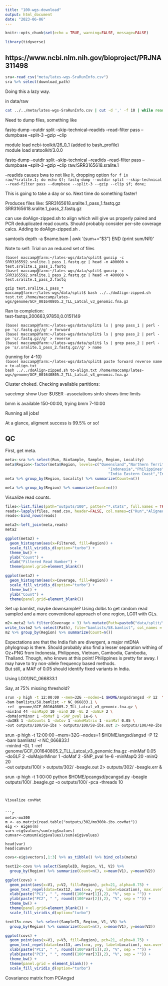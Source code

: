 ```yaml
---
title: "100-wgs-download"
output: html_document
date: "2023-06-06"
---
```


```r
knitr::opts_chunk$set(echo = TRUE, warning=FALSE, message=FALSE)
```

```r
library(tidyverse)
```

## https://www.ncbi.nlm.nih.gov/bioproject/PRJNA311498

```r
sra<-read_csv("meta/lates-wgs-SraRunInfo.csv")
sra %>% select(download_path)
```

Doing this a lazy way.    

in data/raw

```sh
cat ../../meta/lates-wgs-SraRunInfo.csv | cut -d ',' -f 10 | while read line; do wget $line; done;
```

Need to dump files, something like

fastq-dump --outdir split --skip-technical--readids --read-filter pass --dumpbase --split-3 --gzip --clip 

module load ncbi-toolkit/26_0_1 (added to bash_profile)     
module load sratoolkit/3.0.0       

fastq-dump --outdir split --skip-technical --readids --read-filter pass --dumpbase --split-3 --gzip --clip raw/SRR3165618.sralite.1      

--readids causes bwa to not like it, dropping option
 `for f in raw/*sralite.1; do echo $f; fastq-dump --outdir split --skip-technical --read-filter pass --dumpbase --split-3 --gzip --clip $f; done;  `    

This is going to take a day or so. Next time do something faster!    

Produces files like: 
SRR3165618.sralite.1_pass_1.fastq.gz      
SRR3165618.sralite.1_pass_2.fastq.gz     

can use doAlign-zipped.sh to align which will give us properly paired and PCR deduplicated read counts. Should probably consider per-site coverage calcs. Adding to doAlign-zipped.sh .      

samtools depth -a $name.bam | awk '{sum+="\$3"} END {print sum/NR}' 

Note to self: Trial on an reduced set of files

`(base) maccamp@farm:~/lates-wgs/data/split$ gunzip -c SRR3165592.sralite.1_pass_1.fastq.gz | head -n 400000 > test.sralite.1_pass_1.fastq`      
`(base) maccamp@farm:~/lates-wgs/data/split$ gunzip -c SRR3165592.sralite.1_pass_2.fastq.gz | head -n 400000 > test.sralite.1_pass_2.fastq`      

` gzip test.sralite.1_pass_*`    
`maccamp@farm:~/lates-wgs/data/split$ bash ../../doAlign-zipped.sh test.txt /home/maccamp/lates-wgs/genome/GCF_001640805.2_TLL_Latcal_v3_genomic.fna.gz`      

Ran to completion:   
test-fastqs,200663,97850,0.0151149    

`(base) maccamp@farm:~/lates-wgs/data/split$ ls | grep pass_1 | perl -pe 's/.fastq.gz//g' > forward`     
`(base) maccamp@farm:~/lates-wgs/data/split$ ls | grep pass_2 | perl -pe 's/.fastq.gz//g' > reverse`     
`(base) maccamp@farm:~/lates-wgs/data/split$ ls | grep pass_2 | perl -pe 's/.sralite.1_pass_2.fastq.gz//g' > name`      

(running for 4-10)      
`(base) maccamp@farm:~/lates-wgs/data/split$ paste forward reverse name  > to-align.txt`     
`bash ../../doAlign-zipped.sh to-align.txt /home/maccamp/lates-wgs/genome/GCF_001640805.2_TLL_Latcal_v3_genomic.fna.gz `

Cluster choked. Checking available partitions:

sacctmgr show User $USER --associations
sinfo shows time limits     

bmm is available 150-00:00, trying bmm 7-10:00

Running all jobs!     


At a glance, aligment success is 99.5% or so!


## QC     
     
First, get meta.    

```r
meta<-sra %>% select(Run, BioSample, Sample, Region, Locality)
meta$Region<-factor(meta$Region, levels=c("Queensland","Northern Territory","Papua New Guinea",
                                              "Indonesia","Philippines","Vietnam","Cambodia","Thailand",
                                              "India Eastern Coast","India Western Coast"))
meta %>% group_by(Region, Locality) %>% summarize(Count=n())
```
     
```r
meta %>% group_by(Region) %>% summarize(Count=n())
```

Visualize read counts.     

```r
files<-list.files(path="outputs/100", patter="*.stats", full.names = TRUE)
reads<-lapply(files, read.csv, header=FALSE, col.names=c("Run","Aligned","Filtered","Coverage"))
reads<-bind_rows(reads)
``` 

```r
meta2<-left_join(meta,reads)
meta2
```

```r
ggplot(meta2) +
  geom_histogram(aes(x=Filtered, fill=Region)) +
  scale_fill_viridis_d(option="turbo") +
  theme_bw() +
  ylab("Count") +
  xlab("Filtered Read Number") +
  theme(panel.grid=element_blank())
```

```r
ggplot(meta2) +
  geom_histogram(aes(x=Coverage, fill=Region)) +
  scale_fill_viridis_d(option="turbo") +
  theme_bw() +
  ylab("Count") +
  theme(panel.grid=element_blank())
```

Set up bamlist, maybe downsample? Using doIbs to get random read sampled and a more conventional approach of one region, LG01 with GLs.


```r
m2<-meta2 %>% filter(Coverage > 3) %>% mutate(Path=paste0("data/split/",Run,".sort.flt.bam"))
write_tsv(m2 %>% select(Path), file="bamlists/58.bamlist", col_names = FALSE)
m2 %>% group_by(Region) %>% summarize(Count=n())
```

Expectations are that the India fish are divergent, a major mtDNA phylogroup is there. Should probably also find a lesser separation withing of Oz+PNG from Indonesia, Philippnes, Vietnam, Cambodia, Cambodia, Thailand. Though, who knows at this point! Philippines is pretty far away. I may have to try non-allele frequency based methods.    
But still, a MAF of 0.05 should identify fixed variants in India.      

Using LG01/NC_066833.1      

Say, at 75% missing threshold?

```sh
srun -p high -t 12:00:00 --mem=32G --nodes=1 $HOME/angsd/angsd -P 12  \
-bam bamlists/58.bamlist -r NC_066833.1 \
-ref  genome/GCF_001640805.2_TLL_Latcal_v3_genomic.fna.gz \
-minInd 44 -minMapQ 10 -minQ 20 -GL 2 -doGLF 2 \
-doMajorMinor 1 -doMaf 1 -SNP_pval 1e-6 \
-doIBS 1 -doCounts 1 -doCov 1 -makeMatrix 1 -minMaf 0.05 \
-out outputs/100/58-ibs > outputs/100/58-ibs.out 2> outputs/100/48-ibs.err &
```

srun -p high -t 12:00:00 --mem=32G --nodes=1 $HOME/angsd/angsd -P 12  \
-bam bamlists/ -r NC_066833.1 \
-minInd   -GL 1 -ref  genome/GCF_001640805.2_TLL_Latcal_v3_genomic.fna.gz -minMaf 0.05 \
-doGLF 2 -doMajorMinor 1 -doMaf 2 -SNP_pval 1e-6 -minMapQ 20 -minQ 20 \
-out outputs/100/ > outputs/302/ -beagle.out 2> outputs/302/ -beagle.err &

srun -p high -t 1:00:00 python $HOME/pcangsd/pcangsd.py -beagle outputs/100/ .beagle.gz -o outputs/100/ -pca -threads 10
```


Visualize covMat    


```r
meta<-mo300
m <- as.matrix(read.table("outputs/302/mo300k-ibs.covMat"))
eig <- eigen(m)
var<-eig$values/sum(eig$values)
cumvar<-cumsum(eig$values)/sum(eig$values)

head(var)
head(cumvar)
```


```r
covs<-eig$vectors[,1:3] %>% as_tibble() %>% bind_cols(meta)

text12<-covs %>% select(SampleID, Region, V1, V2) %>%
  group_by(Region) %>% summarize(Count=n(), x=mean(V1), y=mean(V2))

ggplot(covs) +
  geom_point(aes(x=V1, y=V2, fill=Region), pch=21, alpha=0.75) +
  geom_text_repel(data=text12, aes(x=x, y=y, label=Location), max.overlaps = Inf) +
  xlab(paste("PC1", " ", round((100*var[1]),2), "%", sep = "")) +
  ylab(paste("PC2", " ", round((100*var[2]),2), "%", sep = "")) +
  theme_bw() +
  theme(panel.grid=element_blank()) +
  scale_fill_viridis_d(option="turbo")
```

```r
text13<-covs  %>% select(SampleID, Region, V1, V3) %>%
  group_by(Region) %>% summarize(Count=n(), x=mean(V1), y=mean(V3))

ggplot(covs) +
  geom_point(aes(x=V1, y=V3, fill=Region), pch=21, alpha=0.75) +
  geom_text_repel(data=text13, aes(x=x, y=y, label=Location), max.overlaps = Inf) +
  xlab(paste("PC1", " ", round((100*var[1]),2), "%", sep = "")) +
  ylab(paste("PC3", " ", round((100*var[3]),2), "%", sep = "")) +
  theme_bw() +
  theme(panel.grid = element_blank()) +
  scale_fill_viridis_d(option="turbo")
```



Covariance matrix from PCAngsd     
